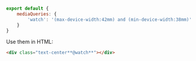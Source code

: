 ```js name=master.css.js
export default {
    mediaQueries: {
        'watch': '(max-device-width:42mm) and (min-device-width:38mm)'
    }
}
```
Use them in HTML:
```html
<div class="text-center**@watch**"></div>
```